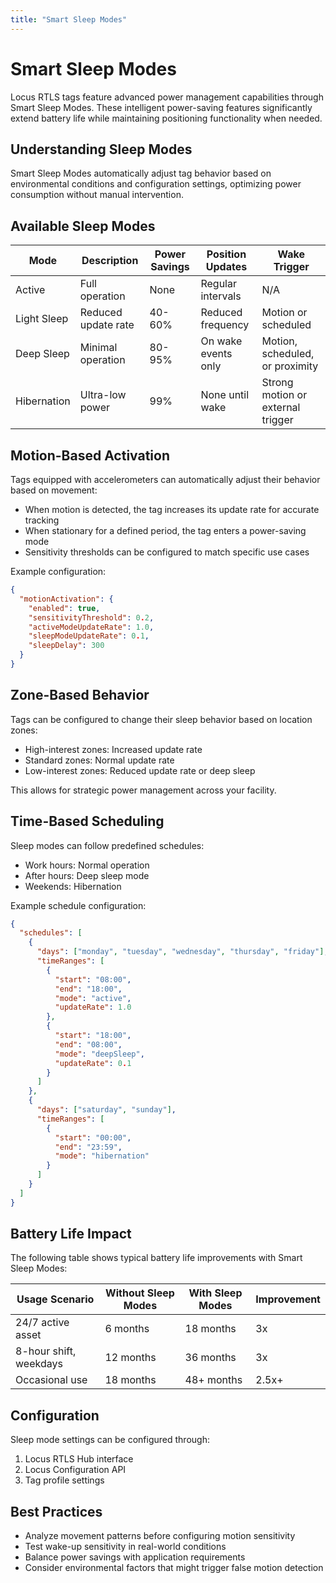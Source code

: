 ```yaml
---
title: "Smart Sleep Modes"
---
```

# Smart Sleep Modes

Locus RTLS tags feature advanced power management capabilities through Smart Sleep Modes. These intelligent power-saving features significantly extend battery life while maintaining positioning functionality when needed.

## Understanding Sleep Modes

Smart Sleep Modes automatically adjust tag behavior based on environmental conditions and configuration settings, optimizing power consumption without manual intervention.

## Available Sleep Modes

| Mode | Description | Power Savings | Position Updates | Wake Trigger |
|------|-------------|---------------|------------------|--------------|
| Active | Full operation | None | Regular intervals | N/A |
| Light Sleep | Reduced update rate | 40-60% | Reduced frequency | Motion or scheduled |
| Deep Sleep | Minimal operation | 80-95% | On wake events only | Motion, scheduled, or proximity |
| Hibernation | Ultra-low power | 99% | None until wake | Strong motion or external trigger |

## Motion-Based Activation

Tags equipped with accelerometers can automatically adjust their behavior based on movement:

- When motion is detected, the tag increases its update rate for accurate tracking
- When stationary for a defined period, the tag enters a power-saving mode
- Sensitivity thresholds can be configured to match specific use cases

Example configuration:

```json
{
  "motionActivation": {
    "enabled": true,
    "sensitivityThreshold": 0.2,
    "activeModeUpdateRate": 1.0,
    "sleepModeUpdateRate": 0.1,
    "sleepDelay": 300
  }
}
```

## Zone-Based Behavior

Tags can be configured to change their sleep behavior based on location zones:

- High-interest zones: Increased update rate
- Standard zones: Normal update rate
- Low-interest zones: Reduced update rate or deep sleep

This allows for strategic power management across your facility.

## Time-Based Scheduling

Sleep modes can follow predefined schedules:

- Work hours: Normal operation
- After hours: Deep sleep mode
- Weekends: Hibernation

Example schedule configuration:

```json
{
  "schedules": [
    {
      "days": ["monday", "tuesday", "wednesday", "thursday", "friday"],
      "timeRanges": [
        {
          "start": "08:00",
          "end": "18:00",
          "mode": "active",
          "updateRate": 1.0
        },
        {
          "start": "18:00",
          "end": "08:00",
          "mode": "deepSleep",
          "updateRate": 0.1
        }
      ]
    },
    {
      "days": ["saturday", "sunday"],
      "timeRanges": [
        {
          "start": "00:00",
          "end": "23:59",
          "mode": "hibernation"
        }
      ]
    }
  ]
}
```

## Battery Life Impact

The following table shows typical battery life improvements with Smart Sleep Modes:

| Usage Scenario | Without Sleep Modes | With Sleep Modes | Improvement |
|----------------|---------------------|------------------|-------------|
| 24/7 active asset | 6 months | 18 months | 3x |
| 8-hour shift, weekdays | 12 months | 36 months | 3x |
| Occasional use | 18 months | 48+ months | 2.5x+ |

## Configuration

Sleep mode settings can be configured through:

1. Locus RTLS Hub interface
2. Locus Configuration API
3. Tag profile settings

## Best Practices

- Analyze movement patterns before configuring motion sensitivity
- Test wake-up sensitivity in real-world conditions
- Balance power savings with application requirements
- Consider environmental factors that might trigger false motion detection
